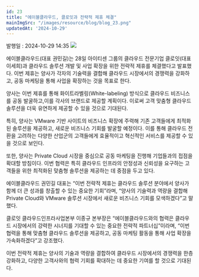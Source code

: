 ```yaml
---
id: 23
title: "에이블클라우드, 클로잇과 전략적 제휴 체결"
mainImgSrc: "/images/resource/blog/blog_23.png"
updatedAt: '2024-10-29'
---
```


<Title>에이블클라우드, 클로잇과 전략적 제휴 체결</Title>
<IssueDate>발행일 : 2024-10-29 14:35</IssueDate>

<ImageWrapper text='클로잇 이종규 본부장, 우) 에이블클라우드 권민길 대표'>
  <img src='/images/resource/blog/blog_23.png' className="m-auto" />
</ImageWrapper>

에이블클라우드(대표 권민길)는 28일 아이티센 그룹의 클라우드 전문기업 클로잇(대표 이세희)과 클라우드 솔루션 개발 및 사업 확장을 위한 전략적 제휴를 체결했다고 발표했다. 이번 제휴는 양사가 각자의 기술력을 결합해 클라우드 시장에서의 경쟁력을 강화하고, 공동 마케팅을 통해 사업을 확장하는 것을 목표로 한다.

양사는 이번 제휴를 통해 화이트라벨링(White-labeling) 방식으로 클라우드 비즈니스를 공동 발굴하고,이를 각사의 브랜드로 제공할 계획이다. 이로써 고객 맞춤형 클라우드 솔루션을 더욱 유연하게 제공할 수 있을 것으로 기대된다.

특히, 양사는 VMware 기반 사이트의 비즈니스 확장에 주력해 기존 고객들에게 최적화된 솔루션을 제공하고, 새로운 비즈니스 기회를 발굴할 예정이다. 이를 통해 클라우드 전환을 고려하는 다양한 산업군의 고객들에게 효율적이고 혁신적인 서비스를 제공할 수 있을 것으로 보인다.

또한, 양사는 Private Cloud 시장을 중심으로 공동 마케팅을 진행해 기업들과의 접점을 확대할 방침이다. 이번 협력은 특히 클라우드 인프라의 안정성과 신뢰성을 요구하는 고객들을 위한 최적화된 맞춤형 솔루션을 제공하는 데 중점을 두고 있다.

에이블클라우드 권민길 대표는 “이번 전략적 제휴는 클라우드 솔루션 분야에서 양사가 함께 더 큰 성과를 창출할 수 있는 중요한 기회”라며, “양사의 기술력과 역량을 결합해 Private Cloud와 VMware 솔루션 시장에서 새로운 비즈니스 기회를 모색하겠다”고 말했다.

클로잇 클라우드인프라사업본부 이종규 본부장은 “에이블클라우드와의 협력은 클라우드 시장에서의 강력한 시너지를 기대할 수 있는 중요한 전략적 파트너십”이라며, “이번 협력을 통해 맞춤형 클라우드 솔루션을 제공하고, 공동 마케팅 활동을 통해 사업 확장을 가속화하겠다”고 강조했다.

이번 전략적 제휴는 양사의 기술과 역량을 결합하여 클라우드 시장에서의 경쟁력을 한층 강화하고, 다양한 고객사와의 협력 기회를 확대하는 데 중요한 기여를 할 것으로 기대된다.
